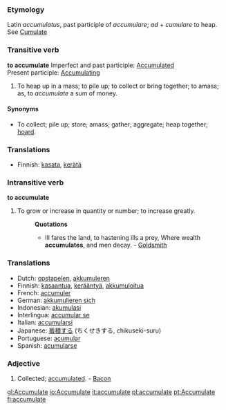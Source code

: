 ===Etymology===
Latin ''accumulatus'', past participle of ''accumulare''; ''ad'' + ''cumulare'' to heap. See [[Cumulate]]
===Transitive verb===
'''to accumulate'''
Imperfect and past participle: [[Accumulated]] <br>
Present participle:  [[Accumulating]]
#To heap up in a mass; to pile up; to collect or bring together; to amass; as, to ''accumulate'' a sum of money.
====Synonyms====
*To collect; pile up; store; amass; gather; aggregate; heap together; [[hoard]].
===Translations===
*Finnish: [[kasata]], [[kerätä]]

===Intransitive verb===
'''to accumulate'''
#To grow or increase in quantity or number; to increase greatly.
#:'''Quotations'''
#:*Ill fares the land, to hastening ills a prey, Where wealth '''accumulates''', and men decay. - [[Goldsmith]]

===Translations===
*Dutch: [[opstapelen]], [[akkumuleren]]
*Finnish: [[kasaantua]], [[kerääntyä]], [[akkumuloitua]]
*French: [[accumuler]]
*German: [[akkumulieren sich]]
*Indonesian: [[akumulasi]]
*Interlingua: [[accumular se]]
*Italian: [[accumularsi]]
*Japanese: [[蓄積する]] (ちくせきする, chikuseki-suru)
*Portuguese: [[acumular]]
*Spanish: [[acumularse]]

===Adjective===
#Collected; [[accumulated]]. - [[Bacon]]

[[gl:Accumulate]]
[[io:Accumulate]]
[[it:accumulate]]
[[pl:accumulate]]
[[pt:Accumulate]]
[[fi:accumulate]]